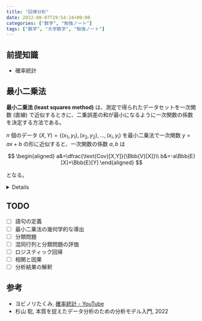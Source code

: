 ```yaml
---
title: "回帰分析"
date: 2022-08-07T19:54:24+09:00
categories: ["数学", "勉強ノート"]
tags: ["数学", "大学数学", "勉強ノート"]
---
```



## 前提知識

- <Link href="/posts/statistics">確率統計</Link>

## 最小二乗法

**最小二乗法 (least squares method)** は、測定で得られたデータセットを一次関数 (直線) で近似するときに、二乗誤差の和が最小になるように一次関数の係数を決定する方法である。

$n$ 個のデータ $(X,Y)=\{(x_1,y_1),(x_2,y_2),\dots,(x_i,y_i)$ を最小二乗法で一次関数 $y=ax+b$ の形に近似すると、一次関数の係数 $a,b$ は

$$
\begin{aligned}
a&=\dfrac{\text{Cov}[X,Y]}{\Bbb{V}[X]}\\
b&=-a\Bbb{E}[X]+\Bbb{E}[Y]
\end{aligned}
$$

となる。

<Details title="導出">
    
一次関数 $y=ax+b$ の形で近似したときの二条誤差の和 $\epsilon(a,b)$ は

$$
\epsilon(a,b)=\sum_i(y_i-ax_i-b)^2
$$

となる。

$a$ を定数とみなすと、$\epsilon(a,b)$ は下に凸な二次関数であるため

$$
\begin{aligned}
\dfrac{\partial\epsilon(a,b)}{\partial b}&=0\\
-2\sum_i(y_i-ax_i-b)&=0\\
a\sum_i{x_i}+bn&=\sum_i{y_i}\\
a\Bbb{E}[X]+bn&=\Bbb{E}[Y]
\end{aligned}
$$

同様に $b$ を定数とみなすと、$\epsilon(a,b)$ は下に凸な二次関数であるため

$$
\begin{aligned}
\dfrac{\partial\epsilon(a,b)}{\partial a}&=0\\
-2\sum_ix_i(y_i-ax_i-b)&=0\\
a\sum_i{x_i^2}+b\sum_i{x_i}&=\sum_i{x_iy_i}
\end{aligned}
$$

ここで $b=\dfrac{-a\Bbb{E}[X]+\Bbb{E}[Y]}n$ を代入して

$$
a\sum_i{x_i^2}+\left(\dfrac{-a\Bbb{E}[X]+\Bbb{E}[Y]}n\right)\sum_i{x_i}=\sum_i{x_iy_i}
$$

両辺を $n$ で割ると

$$
\begin{aligned}
a\Bbb{E}[X^2]+(-a\Bbb{E}[X]+\Bbb{E}[Y])\Bbb{E}[X]&=\Bbb{E}[XY]\\
a&=\dfrac{\Bbb{E}[XY]-\Bbb{E}[X]\Bbb{E}[Y]}{\Bbb{E}[X^2]-\Bbb{E}[X]^2}
\end{aligned}
$$

ここで $\Bbb{E}[XY]-\Bbb{E}[X]\Bbb{E}[Y]=\text{Cov}[X,Y],\Bbb{E}[X^2]-\Bbb{E}[X]^2=\Bbb{V}[X]$ より

$$
\begin{aligned}
a&=\dfrac{\text{Cov}[X,Y]}{\Bbb{V}[X]}\\
b&=-a\Bbb{E}[X]+\Bbb{E}[Y]
\end{aligned}
$$

</Details>

## TODO

- [ ] 語句の定義
- [ ] 最小二乗法の幾何学的な導出
- [ ] 分類問題
- [ ] 混同行列と分類問題の評価
- [ ] ロジスティック回帰
- [ ] 相関と因果
- [ ] 分析結果の解釈

## 参考

- ヨビノリたくみ, [確率統計 - YouTube](https://www.youtube.com/playlist?list=PLDJfzGjtVLHmx7qMP410-9gx0weC9d90X)
- 杉山 聡, 本質を捉えたデータ分析のための分析モデル入門, 2022
